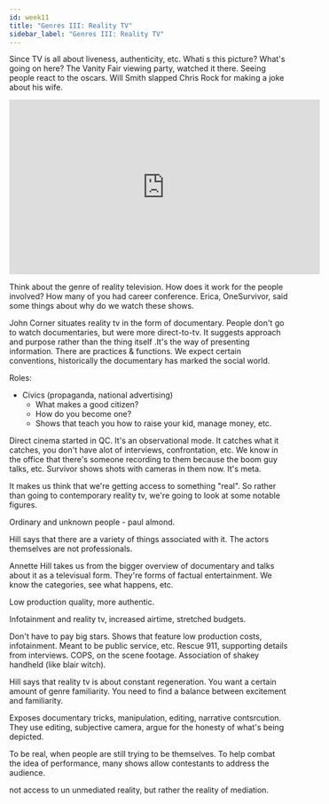 ```yaml
---
id: week11
title: "Genres III: Reality TV"
sidebar_label: "Genres III: Reality TV"
---
```


Since TV is all about liveness, authenticity, etc. Whati s this picture? What's going on here? The Vanity Fair viewing party, watched it there. Seeing people react to the oscars. Will Smith slapped Chris Rock for making a joke about his wife.

<iframe width="560" height="315" src="https://www.youtube-nocookie.com/embed/myjEoDypUD8" title="YouTube video player" frameborder="0" allow="accelerometer; autoplay; clipboard-write; encrypted-media; gyroscope; picture-in-picture" allowfullscreen></iframe>

Think about the genre of reality television. How does it work for the people involved? How many of you had career conference. Erica, OneSurvivor, said some things about why do we watch these shows.

John Corner situates reality tv in the form of documentary. People don't go to watch documentaries, but were more direct-to-tv. It suggests approach and purpose rather than the thing itself .It's the way of presenting information. There are practices & functions. We expect certain conventions, historically the documentary has marked the social world. 

Roles:
- Civics (propaganda, national advertising)
    - What makes a good citizen?
    - How do you become one?
    - Shows that teach you how to raise your kid, manage money, etc.

Direct cinema started in QC. It's an observational mode. It catches what it catches, you don't have alot of interviews, confrontation, etc. We know in the office that there's someone recording to them because the boom guy talks, etc. Survivor shows shots with cameras in them now. It's meta.

It makes us think that we're getting access to something "real". So rather than going to contemporary reality tv, we're going to look at some notable figures.

Ordinary and unknown people - paul almond.

Hill says that there are a variety of things associated with it. The actors themselves are not professionals.

Annette Hill takes us from the bigger overview of documentary and talks about it as a televisual form. They're forms of factual entertainment. We know the categories, see what happens, etc.

Low production quality, more authentic. 

Infotainment and reality tv, increased airtime, stretched budgets. 

Don't have to pay big stars. Shows that feature low production costs, infotainment. Meant to be public service, etc. Rescue 911, supporting details from interviews. COPS, on the scene footage. Association of shakey handheld (like blair witch). 

Hill says that reality tv is about constant regeneration. You want a certain amount of genre familiarity. You need to find a balance between excitement and familiarity.

Exposes documentary tricks, manipulation, editing, narrative contsrcution. They use editing, subjective camera, argue for the honesty of what's being depicted.

To be real, when people are still trying to be themselves. To help combat the idea of performance, many shows allow contestants to address the audience.

not access to un unmediated reality, but rather the reality of mediation.